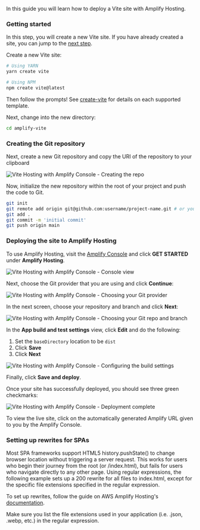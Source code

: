 In this guide you will learn how to deploy a Vite site with Amplify Hosting.

### Getting started

<Callout>

In this step, you will create a new Vite site. If you have already created a site, you can jump to the [next step](#creating-the-git-repository).

</Callout>

Create a new Vite site:

```sh
# Using YARN
yarn create vite

# Using NPM
npm create vite@latest
```

Then follow the prompts! See [create-vite](https://github.com/vitejs/vite/tree/main/packages/create-vite) for details on each supported template.

Next, change into the new directory:
```sh
cd amplify-vite
```

### Creating the Git repository

Next, create a new Git repository and copy the URI of the repository to your clipboard

![Vite Hosting with Amplify Console - Creating the repo](/images/hosting/vite/1.png)

Now, initialize the new repository within the root of your project and push the code to Git.

```sh
git init
git remote add origin git@github.com:username/project-name.git # or your git repository location
git add .
git commit -m 'initial commit'
git push origin main
```

### Deploying the site to Amplify Hosting

To use Amplify Hosting, visit the [Amplify Console](https://console.aws.amazon.com/amplify/home) and click __GET STARTED__ under __Amplify Hosting__.

![Vite Hosting with Amplify Console - Console view](/images/hosting/vite/2.png)

Next, choose the Git provider that you are using and click __Continue__:

![Vite Hosting with Amplify Console - Choosing your Git provider](/images/hosting/vite/3.png)

In the next screen, choose your repository and branch and click __Next__:

![Vite Hosting with Amplify Console - Choosing your Git repo and branch](/images/hosting/vite/4.png)

In the __App build and test settings__ view, click __Edit__ and do the following:

1. Set the `baseDirectory` location to be `dist`
2. Click __Save__
3. Click __Next__

![Vite Hosting with Amplify Console - Configuring the build settings](/images/hosting/vite/5.png)

Finally, click __Save and deploy__.

Once your site has successfully deployed, you should see three green checkmarks:

![Vite Hosting with Amplify Console - Deployment complete](/images/hosting/vite/7.png)

To view the live site, click on the automatically generated Amplify URL given to you by the Amplify Console.

### Setting up rewrites for SPAs

Most SPA frameworks support HTML5 history.pushState() to change browser location without triggering a server request. This works for users who begin their journey from the root (or /index.html), but fails for users who navigate directly to any other page. Using regular expressions, the following example sets up a 200 rewrite for all files to index.html, except for the specific file extensions specified in the regular expression.

To set up rewrites, follow the guide on AWS Amplify Hosting's [documentation](https://docs.aws.amazon.com/amplify/latest/userguide/redirects.html#redirects-for-single-page-web-apps-spa).

<Callout>
Make sure you list the file extensions used in your application (i.e. .json, .webp, etc.) in the regular expression.
</Callout>
